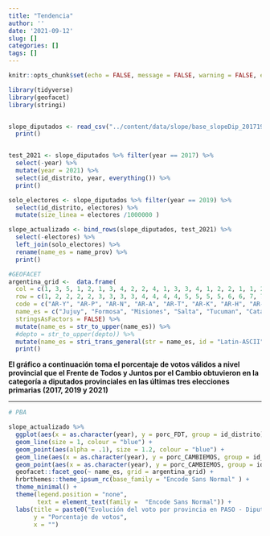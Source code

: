 ```yaml
---
title: "Tendencia"
author: ''
date: '2021-09-12'
slug: []
categories: []
tags: []
---
```


```r
knitr::opts_chunk$set(echo = FALSE, message = FALSE, warning = FALSE, error = FALSE)

library(tidyverse)
library(geofacet)
library(stringi)


slope_diputados <- read_csv("../content/data/slope/base_slopeDip_201719.csv") %>%
  print()


test_2021 <- slope_diputados %>% filter(year == 2017) %>%
  select(-year) %>%
  mutate(year = 2021) %>%
  select(id_distrito, year, everything()) %>%
  print()

solo_electores <- slope_diputados %>% filter(year == 2019) %>%
  select(id_distrito, electores) %>%
  mutate(size_linea = electores /1000000 )

slope_actualizado <- bind_rows(slope_diputados, test_2021) %>%
  select(-electores) %>%
  left_join(solo_electores) %>%
  rename(name_es = name_prov) %>%
  print()

#GEOFACET
argentina_grid <-  data.frame(
  col = c(1, 3, 5, 1, 2, 1, 3, 4, 2, 2, 4, 1, 3, 3, 4, 1, 2, 2, 1, 1, 2, 1, 1, 1),
  row = c(1, 2, 2, 2, 2, 3, 3, 3, 3, 4, 4, 4, 4, 5, 5, 5, 5, 6, 6, 7, 7, 8, 9, 10),
  code = c("AR-Y", "AR-P", "AR-N", "AR-A", "AR-T", "AR-K", "AR-H", "AR-W", "AR-G", "AR-X", "AR-E", "AR-F", "AR-S", "AR-B", "AR-C", "AR-J", "AR-D", "AR-L", "AR-M", "AR-Q", "AR-R", "AR-U", "AR-Z", "AR-V"),
  name_es = c("Jujuy", "Formosa", "Misiones", "Salta", "Tucuman", "Catamarca", "Chaco", "Corrientes", "Santiago del Estero", "Cordoba", "Entre Rios", "La Rioja", "Santa Fe", "Buenos Aires", "CABA", "San Juan", "San Luis", "La Pampa", "Mendoza", "Neuquen", "Rio Negro", "Chubut", "Santa Cruz", "Tierra del Fuego"),
  stringsAsFactors = FALSE) %>%
  mutate(name_es = str_to_upper(name_es)) %>%
  #depto = str_to_upper(depto)) %>%
  mutate(name_es = stri_trans_general(str = name_es, id = "Latin-ASCII")) %>%
  print()

```




**El gráfico a continuación toma el porcentaje de votos válidos a nivel provincial que el Frente de Todos y Juntos por el Cambio obtuvieron en la categoría a diputados provinciales en las últimas tres elecciones primarias (2017, 2019 y 2021)**


---------------------

```r
# PBA

slope_actualizado %>%
  ggplot(aes(x = as.character(year), y = porc_FDT, group = id_distrito))+
  geom_line(size = 1, colour = "blue") +
  geom_point(aes(alpha = .1), size = 1.2, colour = "blue") +
  geom_line(aes(x = as.character(year), y = porc_CAMBIEMOS, group = id_distrito),size = 1, colour = "gold2") +
  geom_point(aes(x = as.character(year), y = porc_CAMBIEMOS, group = id_distrito,alpha = .1), size = 1.2, colour = "gold2") +
  geofacet::facet_geo(~ name_es, grid = argentina_grid) +
  hrbrthemes::theme_ipsum_rc(base_family = "Encode Sans Normal" ) +
  theme_minimal() +
  theme(legend.position = "none",
        text = element_text(family =  "Encode Sans Normal")) +
  labs(title = paste0("Evolución del voto por provincia en PASO - Diputados Nacionales"),
       y = "Porcentaje de votos",
       x = "")
```

